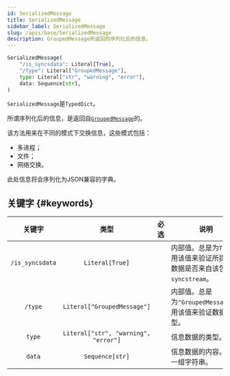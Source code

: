 ```yaml
---
id: SerializedMessage
title: SerializedMessage
sidebar_label: SerializedMessage
slug: /apis/base/SerializedMessage
description: GroupedMessage所返回的序列化后的信息。
---
```




<APITopBar type="type" source="base.SerializedMessage" />

```python
SerializedMessage(
    "/is_syncsdata": Literal[True],
    "/type": Literal["GroupedMessage"],
    type: Literal["str", "warning", "error"],
    data: Sequence[str],
)
```

`SerializedMessage`是`TypedDict`。

所谓序列化后的信息，是返回自[`GroupedMessage`](./GroupedMessage.mdx)的。

该方法用来在不同的模式下交换信息，这些模式包括：

- 多进程；
- 文件；
- 网络交换。

此处信息将会序列化为JSON兼容的字典。

## 关键字 {#keywords}

|     关键字      |                 类型                 |               必选                | <center>说明</center>                                                    |
| :-------------: | :----------------------------------: | :-------------------------------: | :----------------------------------------------------------------------- |
| `/is_syncsdata` |           `Literal[True]`            | <InlineIcon icon={vsiCheckIcon}/> | 内部值。总是为`True`。用该值来验证所提供的数据是否来自该包`syncstream`。 |
|     `/type`     |     `Literal["GroupedMessage"]`      | <InlineIcon icon={vsiCheckIcon}/> | 内部值。总是为`"GroupedMessage"`。用该值来验证数据的类型。               |
|     `type`      | `Literal["str", "warning", "error"]` | <InlineIcon icon={vsiCheckIcon}/> | 信息数据的类型。                                                         |
|     `data`      |           `Sequence[str]`            | <InlineIcon icon={vsiCheckIcon}/> | 信息数据的内容。总是一组字符串。                                         |
